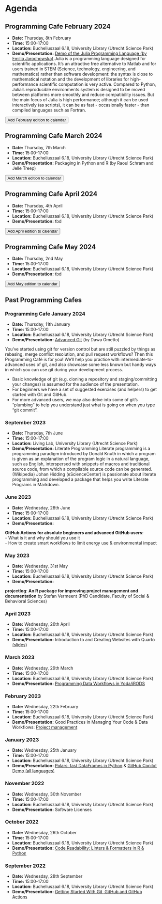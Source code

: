 # Agenda

::: {.callout-note icon=false}
## Programming Cafe February 2024

- **Date:** Thursday, 8th February
- **Time:** 15:00-17:00
- **Location:** Bucheliuszaal 6.18, University Library (Utrecht Science Park)
- **Demo/Presentation:** [Demo of the Julia Programming Language (by Emilia Jarochowska)](https://utrechtuniversity.github.io/programming-cafe-presentations/presentations/2024-02-08_Julia/Julia_intro_beamer.html)
Julia is a programming language designed for scientific applications. It’s an attractive free alternative to Matlab and for users trained in STEM (Science, technology, engineering, and mathematics) rather than software development: the syntax is close to mathematical notation and the development of libraries for high-performance scientific computation is very active. Compared to Python, Julia’s reproducible environments system is designed to be moved between platforms more smoothly and reduce compatibility issues. But the main focus of Julia is high performance; although it can be used interactively (as scripts), it can be as fast - occasionally faster - than compiled languages such as Fortran.

<a href='https://www.uu.nl/en/node/133006/ics' download="Programming-Cafe">
<button type="button" class="btn btn-primary btn-sm">Add February edition to calendar</button>
</a>

:::

::: {.callout-note icon=false}
## Programming Cafe March 2024

- **Date:** Thursday, 7th March
- **Time:** 15:00-17:00
- **Location:** Bucheliuszaal 6.18, University Library (Utrecht Science Park)
- **Demo/Presentation:** Packaging in Python and R (by Raoul Schram and Jelle Treep)

<a href='https://www.uu.nl/en/node/133008/ics' download="Programming-Cafe">
<button type="button" class="btn btn-primary btn-sm">Add March edition to calendar</button>
</a>

:::

::: {.callout-note icon=false}
## Programming Cafe April 2024

- **Date:** Thursday, 4th April
- **Time:** 15:00-17:00
- **Location:** Bucheliuszaal 6.18, University Library (Utrecht Science Park)
- **Demo/Presentation:** tbd

<a href='https://www.uu.nl/en/node/133010/ics' download="Programming-Cafe">
<button type="button" class="btn btn-primary btn-sm">Add April edition to calendar</button>
</a>

:::

::: {.callout-note icon=false}
## Programming Cafe May 2024

- **Date:** Thursday, 2nd May
- **Time:** 15:00-17:00
- **Location:** Bucheliuszaal 6.18, University Library (Utrecht Science Park)
- **Demo/Presentation:** tbd

<a href='https://www.uu.nl/en/node/133012/ics' download="Programming-Cafe">
<button type="button" class="btn btn-primary btn-sm">Add May edition to calendar</button>
</a>

:::



## Past Programming Cafes

### Programming Cafe January 2024

- **Date:** Thursday, 11th January
- **Time:** 15:00-17:00
- **Location:** Bucheliuszaal 6.18, University Library (Utrecht Science Park)
- **Demo/Presentation:** [Advanced Git](https://utrechtuniversity.github.io/programming-cafe-presentations/presentations/2024-01-11_advanced-git/slides.html) (by Dawa Ometto)

You've started using git for version control but are still puzzled by things as rebasing, merge conflict resolution, and pull request workflows? Then this Programming Café is for you! We’ll help you practice with intermediate-to-advanced uses of git, and also showcase some less known but handy ways in which you can use git during your development process.

- Basic knowledge of git (e.g. cloning a repository and staging/committing your changes) is assumed for the audience of the presentation.
- For beginners we have a set of suggested exercises (and helpers) to get started with Git and GitHub.
- For more advanced users, we may also delve into some of git’s “plumbing” to help you understand just what is going on when you type “git commit”.

### September 2023
- **Date:** Thursday, 7th June
- **Time:** 15:00-17:00
- **Location:** Living Lab, University Library (Utrecht Science Park)
- **Demo/Presentation:** Literate Programming
Literate programming is a programming paradigm introduced by Donald Knuth in which a program is given as an explanation of the program logic in a natural language, such as English, interspersed with snippets of macros and traditional source code, from which a compilable source code can be generated. (Wikipedia) Johan Hidding (eScienceCenter) is passionate about literate programming and developed a package that helps you write Literate Programs in Markdown.


### June 2023

- **Date:** Wednesday, 28th June
- **Time:** 15:00-17:00
- **Location:** Bucheliuszaal 6.18, University Library (Utrecht Science Park)
- **Demo/Presentation:**

**GitHub Actions for absolute beginners and advanced GitHub users:**  
-   What is it and why should you use it  
-   How to create smart workflows to limit energy use & environmental impact  

### May 2023

- **Date:** Wednesday, 31st May
- **Time:** 15:00-17:00
- **Location:** Bucheliuszaal 6.18, University Library (Utrecht Science Park)
- **Demo/Presentation:** 

**projectlog: An R package for improving project management and documentation**
by Stefan Vermeent (PhD Candidate, Faculty of Social & Behavioral Sciences)

### April 2023

- **Date:** Wednesday, 26th April
- **Time:** 15:00-17:00
- **Location:** Bucheliuszaal 6.18, University Library (Utrecht Science Park)
- **Demo/Presentation:** Introduction to and Creating Websites with Quarto [(slides)](https://utrechtuniversity.github.io/programming-cafe-presentations/presentations/2023-04-26_quickstart-to-quarto/2023-04-26_quickstart-to-quarto.html)

### March 2023

- **Date:** Wednesday, 29th March
- **Time:** 15:00-17:00
- **Location:** Bucheliuszaal 6.18, University Library (Utrecht Science Park)
- **Demo/Presentation:** [Programming Data Workflows in Yoda/iRODS](https://github.com/UtrechtUniversity/programming-cafe-presentations/blob/main/presentations/2023_03_29_YODA_Python.pdf)

### February 2023

- **Date:** Wednesday, 22th February
- **Time:** 15:00-17:00
- **Location:** Bucheliuszaal 6.18, University Library (Utrecht Science Park)
- **Demo/Presentation:** Good Practices in Managing Your Code & Data Workflows: [Project management](https://utrechtuniversity.github.io/programming-cafe-presentations/presentations/2023-02-22_projects-workflows/2023-02-22_project-management.html)

### January 2023

- **Date:** Wednesday, 25th January
- **Time:** 15:00-17:00
- **Location:** Bucheliuszaal 6.18, University Library (Utrecht Science Park)
- **Demo/Presentation:** [Polars: fast DataFrames in Python](https://github.com/UtrechtUniversity/programming-cafe-presentations/blob/main/presentations/2023-01-25_polars-copilot/polars.pdf) & [GitHub Copilot Demo (all languages)](https://utrechtuniversity.github.io/programming-cafe-presentations/presentations/2023-01-25_polars-copilot/2023-01-25_github-copilot.html)

### November 2022

- **Date:** Wednesday, 30th November
- **Time:** 15:00-17:00
- **Location:** Bucheliuszaal 6.18, University Library (Utrecht Science Park)
- **Demo/Presentation:** Software Licenses

### October 2022

- **Date:** Wednesday, 26th October
- **Time:** 15:00-17:00
- **Location:** Bucheliuszaal 6.18, University Library (Utrecht Science Park)
- **Demo/Presentation:** [Code Readability: Linters & Formatters in R & Python](https://utrechtuniversity.github.io/programming-cafe-presentations/presentations/2022-10-26_code-readability/2022-10-26_code-readability.html)


### September 2022

- **Date:** Wednesday, 28th September
- **Time:** 15:00-17:00
- **Location:** Bucheliuszaal 6.18, University Library (Utrecht Science Park)
- **Demo/Presentation:** [Getting Started With Git, GitHub and GitHub Actions](https://utrechtuniversity.github.io/programming-cafe-presentations/presentations/2022-09-28_git-and-github/2022-09-28_git-and-github.html)







